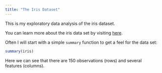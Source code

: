 ```yaml
---
title: "The Iris Dataset"
---
```


This is my exploratory data analysis of the iris dataset.

You can learn more about the iris data set by visiting [here](https://gist.github.com/curran/a08a1080b88344b0c8a7 "A GitHub repository."){.uri}.

Often I will start with a simple `summary` function to get a feel for the data set:

```r
summary(iris)

```

Here we can see that there are 150 observations (rows) and several features (columns).
